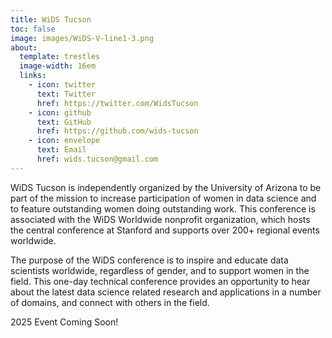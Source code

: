 ```yaml
---
title: WiDS Tucson
toc: false
image: images/WiDS-V-line1-3.png
about: 
  template: trestles
  image-width: 16em
  links:
    - icon: twitter 
      text: Twitter
      href: https://twitter.com/WidsTucson
    - icon: github 
      text: GitHub
      href: https://github.com/wids-tucson
    - icon: envelope 
      text: Email
      href: wids.tucson@gmail.com
---
```


WiDS Tucson is independently organized by the University of Arizona to be part of the mission to increase participation of women in data science and to feature outstanding women doing outstanding work. This conference is associated with the WiDS Worldwide nonprofit organization, which hosts the central conference at Stanford and supports over 200+ regional events worldwide.  

The purpose of the WiDS conference is to inspire and educate data scientists worldwide, regardless of gender, and to support women in the field. This one-day technical conference provides an opportunity to hear about the latest data science related research and applications in a number of domains, and connect with others in the field.

2025 Event Coming Soon!

